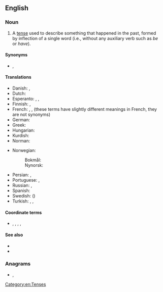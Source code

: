 {{also|simple-past}}
==English==

===Noun===
{{en-noun}}

# {{lb|en|grammar}} A [[tense]] used to describe something that happened in the past, formed by inflection of a single word (i.e., without any auxiliary verb such as ''be'' or ''have'').

====Synonyms====
* {{sense|grammar}} {{l|en|preterite}}, {{l|en|preterit}}

====Translations====
{{trans-top|the simple past tense}}
* Danish: {{t+|da|præteritum}}, {{t+|da|datid}}
* Dutch: {{t+|nl|onvoltooid verleden tijd|m}}
* Esperanto: {{t|eo|estinteco}}, {{t|eo|estinto}}, {{t+|eo|preterito}}
* Finnish: {{t+|fi|imperfekti}}, {{t+|fi|preteriti}}
* French: {{t+|fr|passé|m}}, {{t+|fr|imparfait|m}}, {{t+|fr|passé simple|m}} (these terms have slightly different meanings in French, they are not synonyms)
* German: {{t+|de|Präteritum|n}}
* Greek: {{t+|el|αόριστος|m}}
* Hungarian: {{t|hu|egyszerű múlt}}
* Kurdish: {{t+|ku|dema borî|f|sc=ku-Arab}}
* Norman: {{t|nrf|sîmpl'ye pâssé|m}}
{{trans-mid}}
* Norwegian:
*: Bokmål: {{t|nb|preteritum|n}}
*: Nynorsk: {{t|nn|preteritum|n}}
* Persian: {{t|fa|ماضی ساده|tr=mâzi-e sâde|sc=fa-Arab}}, {{t|fa|گذشته ساده|tr=gozašte-ye sâde|sc=fa-Arab}}
* Portuguese: {{t+|pt|pretérito perfeito|m}}, {{t+|pt|pretérito perfeito simples|m}}
* Russian: {{t|ru|просто́е проше́дшее вре́мя|n}}, {{t+|ru|проше́дшее вре́мя|n}}
* Spanish: {{t+|es|pretérito}}
* Swedish: {{t+|sv|preteritum}} ({{t+|sv|imperfekt}})
* Turkish: {{t+|tr|geçmiş zaman}}, {{t|tr|-di'li geçmiş zaman}}, {{t|tr|geçmiş zamanın hikayesi}}
{{trans-bottom}}

====Coordinate terms====
* {{sense|grammatical tense}} {{l|en|present}}, {{l|en|present perfect}}, {{l|en|past perfect}}, {{l|en|past participle}}, {{l|en|past continuous}}

====See also====
* {{projectlink|wikipedia|Simple past (English)}}
* {{projectlink|wikipedia|Preterite}}

===Anagrams===
* {{l|en|palimpsest}}, {{l|en|past simple}}

[[Category:en:Tenses]]